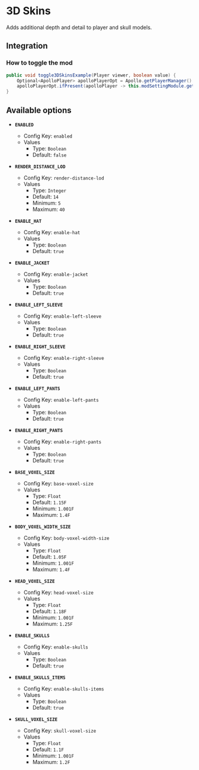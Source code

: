 # 3D Skins

Adds additional depth and detail to player and skull models.

## Integration

### How to toggle the mod

```java
public void toggle3DSkinsExample(Player viewer, boolean value) {
    Optional<ApolloPlayer> apolloPlayerOpt = Apollo.getPlayerManager().getPlayer(viewer.getUniqueId());
    apolloPlayerOpt.ifPresent(apolloPlayer -> this.modSettingModule.getOptions().set(apolloPlayer, Mod3dSkins.ENABLED, value));
}
```

## Available options

- __`ENABLED`__
    - Config Key: `enabled`
    - Values
        - Type: `Boolean`
        - Default: `false`

- __`RENDER_DISTANCE_LOD`__
    - Config Key: `render-distance-lod`
    - Values
        - Type: `Integer`
        - Default: `14`
        - Minimum: `5`
        - Maximum: `40`

- __`ENABLE_HAT`__
    - Config Key: `enable-hat`
    - Values
        - Type: `Boolean`
        - Default: `true`

- __`ENABLE_JACKET`__
    - Config Key: `enable-jacket`
    - Values
        - Type: `Boolean`
        - Default: `true`

- __`ENABLE_LEFT_SLEEVE`__
    - Config Key: `enable-left-sleeve`
    - Values
        - Type: `Boolean`
        - Default: `true`

- __`ENABLE_RIGHT_SLEEVE`__
    - Config Key: `enable-right-sleeve`
    - Values
        - Type: `Boolean`
        - Default: `true`

- __`ENABLE_LEFT_PANTS`__
    - Config Key: `enable-left-pants`
    - Values
        - Type: `Boolean`
        - Default: `true`

- __`ENABLE_RIGHT_PANTS`__
    - Config Key: `enable-right-pants`
    - Values
        - Type: `Boolean`
        - Default: `true`

- __`BASE_VOXEL_SIZE`__
    - Config Key: `base-voxel-size`
    - Values
        - Type: `Float`
        - Default: `1.15F`
        - Minimum: `1.001F`
        - Maximum: `1.4F`

- __`BODY_VOXEL_WIDTH_SIZE`__
    - Config Key: `body-voxel-width-size`
    - Values
        - Type: `Float`
        - Default: `1.05F`
        - Minimum: `1.001F`
        - Maximum: `1.4F`

- __`HEAD_VOXEL_SIZE`__
    - Config Key: `head-voxel-size`
    - Values
        - Type: `Float`
        - Default: `1.18F`
        - Minimum: `1.001F`
        - Maximum: `1.25F`

- __`ENABLE_SKULLS`__
    - Config Key: `enable-skulls`
    - Values
        - Type: `Boolean`
        - Default: `true`

- __`ENABLE_SKULLS_ITEMS`__
    - Config Key: `enable-skulls-items`
    - Values
        - Type: `Boolean`
        - Default: `true`

- __`SKULL_VOXEL_SIZE`__
    - Config Key: `skull-voxel-size`
    - Values
        - Type: `Float`
        - Default: `1.1F`
        - Minimum: `1.001F`
        - Maximum: `1.2F`

